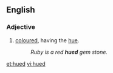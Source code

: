 ==English==

===Adjective===
{{en-adj|-}}

# [[coloured]], having the [[hue]].
#: ''Ruby is a red '''hued''' gem stone.''

[[et:hued]]
[[vi:hued]]
